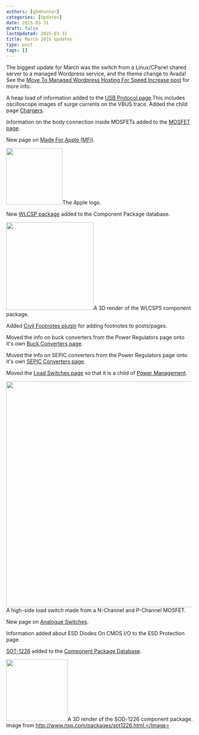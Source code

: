 ```yaml
---
authors: [gbmhunter]
categories: [Updates]
date: 2015-03-31
draft: false
lastUpdated: 2015-03-31
title: March 2015 Updates
type: post
tags: []
---
```



The biggest update for March was the switch from a Linux/CPanel shared server to a managed Wordpress service, and the theme change to Avada! See the [Move To Managed Wordpress Hosting For Speed Increase post](/updates/2015/04/03/move-to-managed-wordpress-hosting-for-speed-increase) for more info.

A heap load of information added to the [USB Protocol page](/electronics/communication-protocols/usb-protocol).This includes oscilloscope images of surge currents on the VBUS trace. Added the child page [Chargers](/electronics/communication-protocols/usb-protocol/chargers).

Information on the body connection inside MOSFETs added to the [MOSFET page](/electronics/components/transistors/mosfets).

New page on [Made For Apple (MFi)](/electronics/circuit-design/made-for-ipod-iphone-ipad-mfi).


<Image src={apple_logo} width="152px">The Apple logo.</Image>

New [WLCSP package](/pcb-design/component-packages/wlcsp-component-package) added to the Component Package database.


<Image src={wlcsp5_component_package_3d_render} width="236px">A 3D render of the WLCSP5 component package.</Image>

Added [Civil Footnotes plugin](https://wordpress.org/plugins/civil-footnotes/) for adding footnotes to posts/pages.

Moved the info on buck converters from the Power Regulators page onto it's own [Buck Converters page](/electronics/components/power-regulators/switch-mode-power-supplies-smps/buck-converters/).

Moved the info on SEPIC converters from the Power Regulators page onto it's own [SEPIC Converters page](/electronics/components/power-regulators/switch-mode-power-supplies-smps/sepics/).

Moved the [Load Switches page](/electronics/circuit-design/load-switches/) so that it is a child of [Power Management](/electronics/circuit-design/power-management).


<Image src={high_side_mosfet_load_switch_schematic} width="608px">A high-side load switch made from a N-Channel and P-Channel MOSFET.</Image>

New page on [Analogue Switches](/electronics/components/analogue-switches-transmission-gates/).

Information added about ESD Diodes On CMOS I/O to the ESD Protection page.

[SOT-1226](/pcb-design/component-packages/sot-1226-2-component-package) added to the [Component Package Database](/pcb-design/component-packages).


<Image src={sot_1226_component_package_3d_render_top_bottom} width="166px">A 3D render of the SOD-1226 component package. Image from http://www.nxp.com/packages/sot1226.html.</Image>
